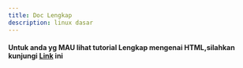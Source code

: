 ```yaml
---
title: Doc Lengkap
description: linux dasar
---
```


#### Untuk anda yg MAU lihat tutorial Lengkap mengenai HTML,silahkan kunjungi [Link](https://www.w3schools.com/html/) ini